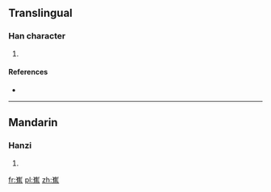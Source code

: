 ==Translingual==

===Han character===
{{Han char|rn=46|rad=山|as=12|sn=15|four=|canj=山人土火 (UOGF), X山人土火 (XUOGF)|ids=⿱[[山]][[焦]]}}

# {{defn|Han|sort=山12}}

====References====
* {{Han ref|kx=0320.131|dkj=08468|hdz=10798.060|uh=5DA3|ud=23971}}

----

==Mandarin==

===Hanzi===
{{cmn-hanzi|pin=[[jiāo]] ([[jiao1]])|wg=chiao<sup>2</sup>}}

# {{defn|lang=cmn|sort=山12}}

[[fr:嶣]]
[[pl:嶣]]
[[zh:嶣]]